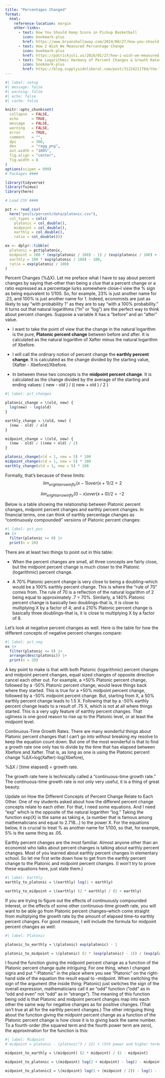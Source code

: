 ```yaml
---
title: "Percentages Changed"
format:
  html:
    reference-location: margin
    other-links:
      - text: How You Should Keep Score in Pickup Basketball
        icon: bookmark-plus
        href: https://www.bryanshalloway.com/2024/08/27/how-you-should-keep-score-in-pickup-basketball
      - text: How I Wish We Measured Percentage Change
        icon: bookmark-plus
        href: https://patrickjuli.us/2016/01/27/how-i-wish-we-measured-percentage-change/
      - text: The Logarithmic Harmony of Percent Changes & Growth Rates
        icon: bookmark-plus
        href: https://blog.supplysideliberal.com/post/31224211784/the-logarithmic-harmony-of-percent-changes-and
---
```


```r
#| label: setup
#| message: false
#| warning: false
#| echo: false
#| cache: false

knitr::opts_chunk$set(
  collapse  = FALSE,
  echo      = TRUE, 
  message   = FALSE, 
  warning   = FALSE,
  error     = TRUE,
  comment   = "",
  dpi       = 300, 
  dev       = "ragg_png",
  out.width = "100%",
  fig.align = "center",
  fig.width = 8
)
options(scipen = 999)
# Packages ####

library(tidyverse)
library(fuimus)
library(here)

# Load CSV ####

pct <- read_csv(
  here("posts/percent/data/platonic.csv"),
  col_types = cols(
    platonic = col_double(),
    midpoint = col_double(),
    earthly = col_double(),
    ratio = col_double()))

ex <- dplyr::tibble(
  platonic = pct$platonic,
  midpoint = 200 * (exp(platonic / 100) - 1) / (exp(platonic / 100) + 1),
  earthly = 100 * exp(platonic / 100) - 100,
  ratio = exp(platonic / 100)
)
```



Percent Changes (%ΔX). Let me preface what I have to say about percent changes by saying that–other than being a clue that a percent change or a ratio expressed as a percentage lurks somewhere close–I view the % sign as being equivalent to 1/100. So, for example, 23% is just another name for .23, and 100% is just another name for 1. Indeed, economists are just as likely to say "with probability 1" as they are to say "with a 100% probability."   
It turns out that natural logarithms ("ln" or "log") are the perfect way to think about percent changes. Suppose a variable X has a "before" and an "after" value.

   * I want to take the point of view that the change in the natural logarithm is the pure, **Platonic percent change** between before and after. It is calculated as the natural logarithm of Xafter minus the natural logarithm of Xbefore.
   
   * I will call the ordinary notion of percent change the **earthly percent change**. It is calculated as the change divided by the starting value, (Xafter - Xbefore)/Xbefore.
   
   * In between these two concepts is the **midpoint percent change**. It is calculated as the change divided by the average of the starting and ending values: ( new - old ) / (( new + old ) / 2 )

```r
#| label: pct_changes

platonic_change = \(old, new) {
  log(new) - log(old)
}

earthly_change = \(old, new) {
  (new - old) / old
}

midpoint_change = \(old, new) {
  (new - old) / ((new + old) / 2)
}

platonic_change(old = 1, new = 5) * 100
midpoint_change(old = 1, new = 5) * 100
earthly_change(old = 1, new = 5) * 100
```

Formally, that’s because of these limits:
$$lim_{x rightarrow infty} {(x-1) over {(x+1)/2}} = 2$$

$$lim_{x rightarrow infty} {(0-x) over {(x+0)/2}} = -2$$

Below is a table showing the relationship between Platonic percent changes, midpoint percent changes and earthly percent changes. In financial terms, one can think of earthly percentage changes as “continuously compounded” versions of Platonic percent changes:

```r
#| label: pct_pos
ex |> 
  filter(platonic >= 0) |> 
  print(n = 20)
```

There are at least two things to point out in this table:

   * When the percent changes are small, all three concepts are fairly close, but the midpoint percent change is much closer to the Platonic (logarithmic) percent change.

   * A 70% Platonic percent change is very close to being a doubling–which would be a 100% earthly percent change. This is where the “rule of 70” comes from. The rule of 70 is a reflection of the natural logarithm of 2 being equal to approximately .7 = 70%. Similarly, a 140% Platonic percent change is basically two doublings–that is, it is close to multiplying X by a factor of 4; and a 210% Platonic percent change is basically three doublings–that is, it is close to multiplying X by a factor of 8.


Let’s look at negative percent changes as well. Here is the table for how the different concepts of negative percent changes compare:

```r
#| label: pct_neg
ex |> 
  filter(platonic <= 0) |> 
  arrange(desc(platonic)) |>
  print(n = 20)
```

A key point to make is that with both Platonic (logarithmic) percent changes and midpoint percent changes, equal sized changes of opposite direction cancel each other out. For example, a +50% Platonic percent change, followed by a -50% Platonic percent change, would leave things back where they started. This is true for a +50% midpoint percent change, followed by a -50% midpoint percent change. But, starting from X, a 50% earthly percent change leads to 1.5 X. Following that by a -50% earthly percent change leads to a result of .75 X, which is not at all where things started. This is a very ugly feature of earthly percent changes. That ugliness is one good reason to rise up to the Platonic level, or at least the midpoint level.

Continuous-Time Growth Rates. There are many wonderful things about Platonic percent changes that I can’t go into without breaking my resolve to keep the equation count down. But one of the most wonderful is that to find a growth rate one only has to divide by the time that has elapsed between Xbefore and Xafter. That is, as long as one is using the Platonic percent change %ΔX=log(Xafter)-log(Xbefore),

%ΔX / [time elapsed] = growth rate.

The growth rate here is technically called a “continuous-time growth rate.” The continuous-time growth rate is not only very useful, it is a thing of great beauty.

Update on How the Different Concepts of Percent Change Relate to Each Other.  One of my students asked about how the different percent change concepts relate to each other. For that, I need some equations. And I need “exp” which is the opposite of the natural logarithm “log.” Taking the function exp(X) is the same as taking e, (a number that is famous among mathematicians and equal to 2.718…) to the power X. For the equations below, it is crucial to treat % as another name for 1/100, so that, for example, 5% is the same thing as .05.  

Earthly percent changes are the most familiar. Almost anyone other than an economist who talks about percent changes is talking about earthly percent changes. Most of you learned about earthly percent changes in elementary school. So let me first write down how to get from the earthly percent change to the Platonic and midpoint percent changes. (I won’t try to prove these equations here, just state them.)

```r
#| label: Earthly
earthly_to_platonic = \(earthly) log(1 + earthly)

earthly_to_midpoint = \(earthly) (2 * earthly) / (2 + earthly)
```

 If you are trying to figure out the effects of continuously compounded interest, or the effects of some other continuous-time growth rate, you will want to be able go from Platonic percent changes–which come straight from multiplying the growth rate by the amount of elapsed time–to earthly percent changes. For good measure, I will include the formula for midpoint percent changes as well:



```r
#| label: Platonic

platonic_to_earthly = \(platonic) exp(platonic) - 1

platonic_to_midpoint = \(platonic) (2 * (exp(platonic) - 1)) / (exp(platonic) + 1)
```


I found the function giving the midpoint percent change as a function of the Platonic percent change quite intriguing. For one thing, when I changed signs and put “-Platonic” in the place where you see “Platonic” on the right-hand side of the equation the result equal to -midpoint. When switching the sign of the argument (the inside thing: Platonic) just switches the sign of the overall expression, mathematicians call it an “odd” function (“odd” as in “odd and even” not “odd” as in “strange”). The meaning of this function being odd is that Platonic and midpoint percent changes map into each other the same way for negative changes as for positive changes.  (That isn’t true at all for the earthly percent changes.) The other intriguing thing about the function giving the midpoint percent change as a function of the Platonic percent change is how close it is to giving back the same number. To a fourth-order (the squared term and the fourth power term are zero), the approximation for the function is this:

```r
#| label: Midpoint
# midpoint = platonic - (platonic^3 / 12) + (5th power and higher terms)

midpoint_to_earthly = \(midpoint) (2 * midpoint) / (2 - midpoint)

midpoint_to_platonic = \(midpoint) log(2 + midpoint) - log(2 - midpoint)

midpoint_to_platonic2 = \(midpoint) log(1 + (midpoint / 2)) - log(1 - (midpoint / 2))
```

